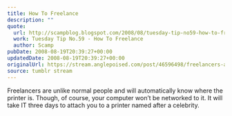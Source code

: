 ```yaml
---
title: How To Freelance
description: ""
quote:
  url: http://scampblog.blogspot.com/2008/08/tuesday-tip-no59-how-to-freelance.html (via [jessandnick](http://tumblr.nickandjess.co.uk/))
  work: Tuesday Tip No.59 - How To Freelance
  author: Scamp
pubDate: 2008-08-19T20:39:27+00:00
updatedDate: 2008-08-19T20:39:27+00:00
originalUrl: https://stream.anglepoised.com/post/46596498/freelancers-are-unlike-normal-people-and-will
source: tumblr stream
---
```


Freelancers are unlike normal people and will automatically know where the printer is. Though, of course, your computer won&rsquo;t be networked to it. It will take IT three days to attach you to a printer named after a celebrity.
